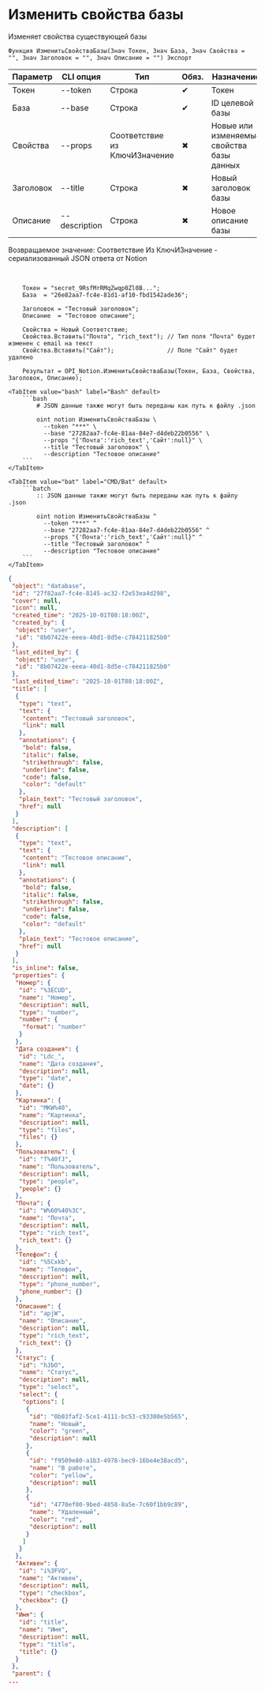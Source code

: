 ﻿---
sidebar_position: 3
description: Изменить свойства базы и другие функции для работы с Notion в Открытом пакете интеграций - бесплатной open-source библиотеке интеграций для 1С:Предприятие 8, OneScript и CLI
keywords: [1C, 1С, 1С:Предприятие, 1С:Предприятие 8.3, API, Интеграция, Сервисы, Обмен, OneScript, CLI, Notion]
---


# Изменить свойства базы
 Изменяет свойства существующей базы



`Функция ИзменитьСвойстваБазы(Знач Токен, Знач База, Знач Свойства = "", Знач Заголовок = "", Знач Описание = "") Экспорт`

  | Параметр | CLI опция | Тип | Обяз. | Назначение |
  |-|-|-|-|-|
  | Токен | --token | Строка | &#x2714; | Токен |
  | База | --base | Строка | &#x2714; | ID целевой базы |
  | Свойства | --props | Соответствие из КлючИЗначение | &#x2716; | Новые или изменяемые свойства базы данных |
  | Заголовок | --title | Строка | &#x2716; | Новый заголовок базы |
  | Описание | --description | Строка | &#x2716; | Новое описание базы |

  
  Возвращаемое значение:   Соответствие Из КлючИЗначение - сериализованный JSON ответа от Notion

<br/>



```bsl title="Пример использования для 1С:Предприятие/OneScript"
    Токен = "secret_9RsfMrRMqZwqp0Zl0B...";
    База  = "26e82aa7-fc4e-81d1-af10-fbd1542ade36";

    Заголовок = "Тестовый заголовок";
    Описание  = "Тестовое описание";

    Свойства = Новый Соответствие;
    Свойства.Вставить("Почта", "rich_text"); // Тип поля "Почта" будет изменен с email на текст
    Свойства.Вставить("Сайт");               // Поле "Сайт" будет удалено

    Результат = OPI_Notion.ИзменитьСвойстваБазы(Токен, База, Свойства, Заголовок, Описание);
```
    

 <Tabs>
  
    <TabItem value="bash" label="Bash" default>
        ```bash
            # JSON данные также могут быть переданы как путь к файлу .json
            
            oint notion ИзменитьСвойстваБазы \
              --token "***" \
              --base "27282aa7-fc4e-81aa-84e7-d4deb22b0556" \
              --props "{'Почта':'rich_text','Сайт':null}" \
              --title "Тестовый заголовок" \
              --description "Тестовое описание"
        ```
    </TabItem>
  
    <TabItem value="bat" label="CMD/Bat" default>
        ```batch
            :: JSON данные также могут быть переданы как путь к файлу .json
            
            oint notion ИзменитьСвойстваБазы ^
              --token "***" ^
              --base "27282aa7-fc4e-81aa-84e7-d4deb22b0556" ^
              --props "{'Почта':'rich_text','Сайт':null}" ^
              --title "Тестовый заголовок" ^
              --description "Тестовое описание"
        ```
    </TabItem>
</Tabs>


```json title="Результат"
{
 "object": "database",
 "id": "27f82aa7-fc4e-8145-ac32-f2e53ea4d298",
 "cover": null,
 "icon": null,
 "created_time": "2025-10-01T08:18:00Z",
 "created_by": {
  "object": "user",
  "id": "8b07422e-eeea-40d1-8d5e-c784211825b0"
 },
 "last_edited_by": {
  "object": "user",
  "id": "8b07422e-eeea-40d1-8d5e-c784211825b0"
 },
 "last_edited_time": "2025-10-01T08:18:00Z",
 "title": [
  {
   "type": "text",
   "text": {
    "content": "Тестовый заголовок",
    "link": null
   },
   "annotations": {
    "bold": false,
    "italic": false,
    "strikethrough": false,
    "underline": false,
    "code": false,
    "color": "default"
   },
   "plain_text": "Тестовый заголовок",
   "href": null
  }
 ],
 "description": [
  {
   "type": "text",
   "text": {
    "content": "Тестовое описание",
    "link": null
   },
   "annotations": {
    "bold": false,
    "italic": false,
    "strikethrough": false,
    "underline": false,
    "code": false,
    "color": "default"
   },
   "plain_text": "Тестовое описание",
   "href": null
  }
 ],
 "is_inline": false,
 "properties": {
  "Номер": {
   "id": "%3ECUD",
   "name": "Номер",
   "description": null,
   "type": "number",
   "number": {
    "format": "number"
   }
  },
  "Дата создания": {
   "id": "Ldc_",
   "name": "Дата создания",
   "description": null,
   "type": "date",
   "date": {}
  },
  "Картинка": {
   "id": "MKW%40",
   "name": "Картинка",
   "description": null,
   "type": "files",
   "files": {}
  },
  "Пользователь": {
   "id": "T%40fJ",
   "name": "Пользователь",
   "description": null,
   "type": "people",
   "people": {}
  },
  "Почта": {
   "id": "W%60%40%3C",
   "name": "Почта",
   "description": null,
   "type": "rich_text",
   "rich_text": {}
  },
  "Телефон": {
   "id": "%5Cxkb",
   "name": "Телефон",
   "description": null,
   "type": "phone_number",
   "phone_number": {}
  },
  "Описание": {
   "id": "apjW",
   "name": "Описание",
   "description": null,
   "type": "rich_text",
   "rich_text": {}
  },
  "Статус": {
   "id": "hJbO",
   "name": "Статус",
   "description": null,
   "type": "select",
   "select": {
    "options": [
     {
      "id": "0b03faf2-5ce1-4111-bc53-c93300e5b565",
      "name": "Новый",
      "color": "green",
      "description": null
     },
     {
      "id": "f9509e80-a1b3-4978-bec9-16be4e38acd5",
      "name": "В работе",
      "color": "yellow",
      "description": null
     },
     {
      "id": "4770ef00-9bed-4858-8a5e-7c60f1bb9c89",
      "name": "Удаленный",
      "color": "red",
      "description": null
     }
    ]
   }
  },
  "Активен": {
   "id": "i%3FVQ",
   "name": "Активен",
   "description": null,
   "type": "checkbox",
   "checkbox": {}
  },
  "Имя": {
   "id": "title",
   "name": "Имя",
   "description": null,
   "type": "title",
   "title": {}
  }
 },
 "parent": {
...
```
